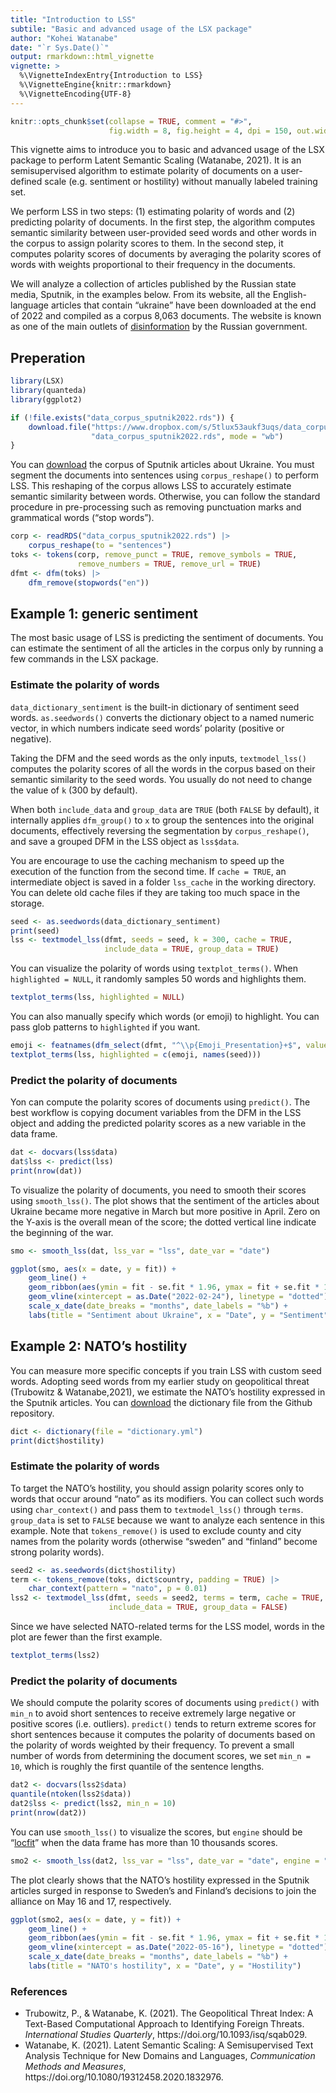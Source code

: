 ```yaml
---
title: "Introduction to LSS"
subtile: "Basic and advanced usage of the LSX package"
author: "Kohei Watanabe"
date: "`r Sys.Date()`"
output: rmarkdown::html_vignette
vignette: >
  %\VignetteIndexEntry{Introduction to LSS}
  %\VignetteEngine{knitr::rmarkdown}
  %\VignetteEncoding{UTF-8}
---
```


```r
knitr::opts_chunk$set(collapse = TRUE, comment = "#>", 
                      fig.width = 8, fig.height = 4, dpi = 150, out.width = 690)
```

This vignette aims to introduce you to basic and advanced usage of the LSX package to perform Latent Semantic Scaling (Watanabe, 2021). It is an semisupervised algorithm to estimate polarity of documents on a user-defined scale (e.g. sentiment or hostility) without manually labeled training set.

We perform LSS in two steps: (1) estimating polarity of words and (2) predicting polarity of documents. In the first step, the algorithm computes semantic similarity between user-provided seed words and other words in the corpus to assign polarity scores to them. In the second step, it computes polarity scores of documents by averaging the polarity scores of words with weights proportional to their frequency in the documents.

We will analyze a collection of articles published by the Russian state media, Sputnik, in the examples below. From its website, all the English-language articles that contain "ukraine" have been downloaded at the end of 2022 and compiled as a corpus 8,063 documents. The website is known as one of the main outlets of [disinformation](https://www.kcl.ac.uk/policy-institute/research-analysis/weaponising-news) by the Russian government.

## Preperation

```r
library(LSX)
library(quanteda)
library(ggplot2)
```

```r
if (!file.exists("data_corpus_sputnik2022.rds")) {
    download.file("https://www.dropbox.com/s/5tlux53aukf3uqs/data_corpus_sputnik2022.rds?dl=1",
                  "data_corpus_sputnik2022.rds", mode = "wb")
}
```

You can [download](https://www.dropbox.com/s/5tlux53aukf3uqs/data_corpus_sputnik2022.rds?dl=1) the corpus of Sputnik articles about Ukraine. You must segment the documents into sentences using `corpus_reshape()` to perform LSS. This reshaping of the corpus allows LSS to accurately estimate semantic similarity between words. Otherwise, you can follow the standard procedure in pre-processing such as removing punctuation marks and grammatical words ("stop words").

```r
corp <- readRDS("data_corpus_sputnik2022.rds") |>
    corpus_reshape(to = "sentences")
toks <- tokens(corp, remove_punct = TRUE, remove_symbols = TRUE, 
               remove_numbers = TRUE, remove_url = TRUE)
dfmt <- dfm(toks) |> 
    dfm_remove(stopwords("en"))
```

## Example 1: generic sentiment

The most basic usage of LSS is predicting the sentiment of documents. You can estimate the sentiment of all the articles in the corpus only by running a few commands in the LSX package.

### Estimate the polarity of words

`data_dictionary_sentiment` is the built-in dictionary of sentiment seed words. `as.seedwords()` converts the dictionary object to a named numeric vector, in which numbers indicate seed words' polarity (positive or negative).

Taking the DFM and the seed words as the only inputs, `textmodel_lss()` computes the polarity scores of all the words in the corpus based on their semantic similarity to the seed words. You usually do not need to change the value of `k` (300 by default).

When both `include_data` and `group_data` are `TRUE` (both `FALSE` by default), it internally applies `dfm_group()` to `x` to group the sentences into the original documents, effectively reversing the segmentation by `corpus_reshape()`, and save a grouped DFM in the LSS object as `lss$data`.

You are encourage to use the caching mechanism to speed up the execution of the function from the second time. If `cache = TRUE`, an intermediate object is saved in a folder `lss_cache` in the working directory. You can delete old cache files if they are taking too much space in the storage.


```r
seed <- as.seedwords(data_dictionary_sentiment)
print(seed)
lss <- textmodel_lss(dfmt, seeds = seed, k = 300, cache = TRUE, 
                     include_data = TRUE, group_data = TRUE)
```

You can visualize the polarity of words using `textplot_terms()`. When `highlighted = NULL`, it randomly samples 50 words and highlights them.

```r
textplot_terms(lss, highlighted = NULL)
```

You can also manually specify which words (or emoji) to highlight. You can pass glob patterns to `highlighted` if you want.

```r
emoji <- featnames(dfm_select(dfmt, "^\\p{Emoji_Presentation}+$", valuetype = "regex"))
textplot_terms(lss, highlighted = c(emoji, names(seed)))
```

### Predict the polarity of documents

Yon can compute the polarity scores of documents using `predict()`. The best workflow is copying document variables from the DFM in the LSS object and adding the predicted polarity scores as a new variable in the data frame. 

```r
dat <- docvars(lss$data)
dat$lss <- predict(lss)
print(nrow(dat))
```

To visualize the polarity of documents, you need to smooth their scores using `smooth_lss()`. The plot shows that the sentiment of the articles about Ukraine became more negative in March but more positive in April. Zero on the Y-axis is the overall mean of the score; the dotted vertical line indicate the beginning of the war.

```r
smo <- smooth_lss(dat, lss_var = "lss", date_var = "date")
```

```r
ggplot(smo, aes(x = date, y = fit)) + 
    geom_line() +
    geom_ribbon(aes(ymin = fit - se.fit * 1.96, ymax = fit + se.fit * 1.96), alpha = 0.1) +
    geom_vline(xintercept = as.Date("2022-02-24"), linetype = "dotted") +
    scale_x_date(date_breaks = "months", date_labels = "%b") +
    labs(title = "Sentiment about Ukraine", x = "Date", y = "Sentiment")
```

## Example 2: NATO's hostility

You can measure more specific concepts if you train LSS with custom seed words. Adopting seed words from my earlier study on geopolitical threat (Trubowitz & Watanabe,2021), we estimate the NATO's hostility expressed in the Sputnik articles. You can [download](https://github.com/koheiw/LSX/blob/master/vignettes/) the dictionary file from the Github repository.

```r
dict <- dictionary(file = "dictionary.yml")
print(dict$hostility)
```

### Estimate the polarity of words

To target the NATO's hostility, you should assign polarity scores only to words that occur around "nato" as its modifiers. You can collect such words using `char_context()` and pass them to `textmodel_lss()` through `terms`. `group_data` is set to `FALSE` because we want to analyze each sentence in this example. Note that `tokens_remove()` is used to exclude county and city names from the polarity words (otherwise "sweden" and "finland" become strong polarity words). 

```r
seed2 <- as.seedwords(dict$hostility)
term <- tokens_remove(toks, dict$country, padding = TRUE) |> 
    char_context(pattern = "nato", p = 0.01)
lss2 <- textmodel_lss(dfmt, seeds = seed2, terms = term, cache = TRUE, 
                      include_data = TRUE, group_data = FALSE)
```

Since we have selected NATO-related terms for the LSS model, words in the plot are fewer than the first example. 

```r
textplot_terms(lss2)
```

### Predict the polarity of documents

We should compute the polarity scores of documents using `predict()` with `min_n` to avoid short sentences to receive extremely large negative or positive scores (i.e. outliers). `predict()` tends to return extreme scores for short sentences because it computes the polarity of documents based on the polarity of words weighted by their frequency. To prevent a small number of words from determining the document scores, we set `min_n = 10`, which is roughly the first quantile of the sentence lengths. 

```r
dat2 <- docvars(lss2$data)
quantile(ntoken(lss2$data))
dat2$lss <- predict(lss2, min_n = 10)
print(nrow(dat2))
```

You can use `smooth_lss()` to visualize the scores, but `engine` should be "[locfit](https://cran.r-project.org/web/packages/locfit/index.html)" when the data frame has more than 10 thousands scores.

```r
smo2 <- smooth_lss(dat2, lss_var = "lss", date_var = "date", engine = "locfit")
```

The plot clearly shows that the NATO's hostility expressed in the Sputnik articles surged in response to Sweden's and Finland's decisions to join the alliance on May 16 and 17, respectively.

```r
ggplot(smo2, aes(x = date, y = fit)) + 
    geom_line() +
    geom_ribbon(aes(ymin = fit - se.fit * 1.96, ymax = fit + se.fit * 1.96), alpha = 0.1) +
    geom_vline(xintercept = as.Date("2022-05-16"), linetype = "dotted") +
    scale_x_date(date_breaks = "months", date_labels = "%b") +
    labs(title = "NATO's hostility", x = "Date", y = "Hostility")
```

### References

- Trubowitz, P., & Watanabe, K. (2021). The Geopolitical Threat Index: A Text-Based Computational Approach to Identifying Foreign Threats. *International Studies Quarterly*, https://doi.org/10.1093/isq/sqab029.
- Watanabe, K. (2021). Latent Semantic Scaling: A Semisupervised Text Analysis Technique for New Domains and Languages, *Communication Methods and Measures*, https://doi.org/10.1080/19312458.2020.1832976.



